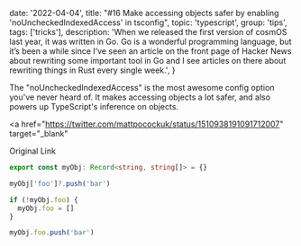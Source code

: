 
  date: '2022-04-04',
  title:
    "#16 Make accessing objects safer by enabling 'noUncheckedIndexedAccess' in tsconfig",
  topic: 'typescript',
  group: 'tips',
  tags: ['tricks'],
  description:
    'When we released the first version of cosmOS last year, it was written in Go. Go is a wonderful programming language, but it’s been a while since I’ve seen an article on the front page of Hacker News about rewriting some important tool in Go and I see articles on there about rewriting things in Rust every single week.',
}


The "noUncheckedIndexedAccess" is the most awesome config option you've never heard of. It makes accessing objects a lot safer, and also powers up TypeScript's inference on objects.

<a
  href="https://twitter.com/mattpocockuk/status/1510938191091712007"
  target="_blank"
>
  Original Link
</a>

```ts
export const myObj: Record<string, string[]> = {}

myObj['foo']?.push('bar')

if (!myObj.foo) {
  myObj.foo = []
}

myObj.foo.push('bar')
```
